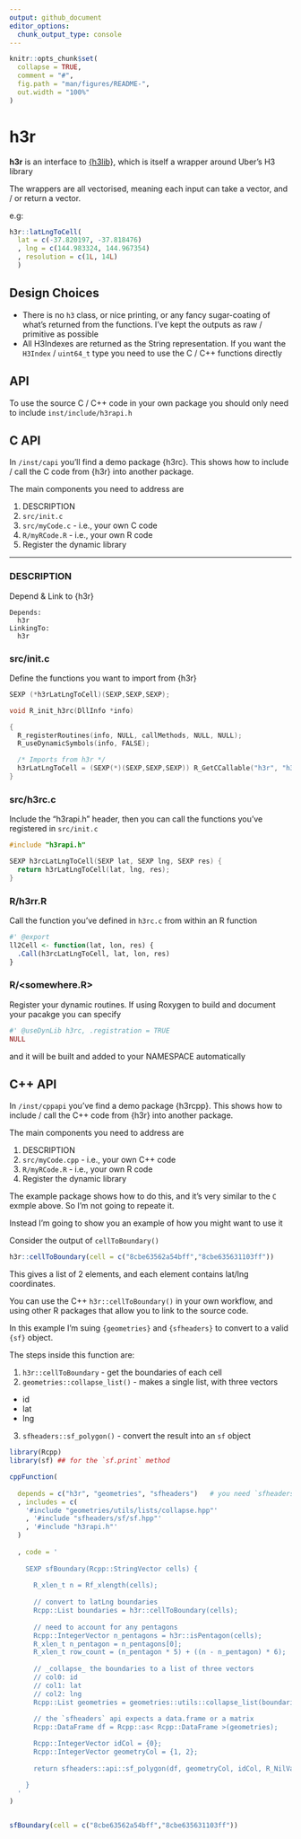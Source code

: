 ```yaml
---
output: github_document
editor_options: 
  chunk_output_type: console
---
```


```r
knitr::opts_chunk$set(
  collapse = TRUE,
  comment = "#",
  fig.path = "man/figures/README-",
  out.width = "100%"
)

```

# h3r

**h3r** is an interface to [{h3lib}](https://github.com/SymbolixAU/h3lib), which is itself a wrapper around Uber's H3 library

The wrappers are all vectorised, meaning each input can take a vector, and / or return a vector. 

e.g:

```r
h3r::latLngToCell(
  lat = c(-37.820197, -37.818476)
  , lng = c(144.983324, 144.967354)
  , resolution = c(1L, 14L)
  )

```



## Design Choices

- There is no `h3` class, or nice printing, or any fancy sugar-coating of what's returned from the functions. I've kept the outputs as raw / primitive as possible
- All H3Indexes are returned as the String representation. If you want the `H3Index` / `uint64_t` type you need to use the C / C++ functions directly

## API

To use the source C / C++ code in your own package you should only need to include `inst/include/h3rapi.h`



## C API

In `/inst/capi` you'll find a demo package {h3rc}. This shows how to include / call the C code from {h3r} into another package.

The main components you need to address are

1. DESCRIPTION 
2. `src/init.c`
3. `src/myCode.c` - i.e., your own C code
4. `R/myRCode.R`  - i.e., your own R code
5. Register the dynamic library

---


### DESCRIPTION

Depend & Link to {h3r}

```
Depends:
  h3r
LinkingTo:
  h3r
```

### src/init.c

Define the functions you want to import from {h3r}

```c
SEXP (*h3rLatLngToCell)(SEXP,SEXP,SEXP);

void R_init_h3rc(DllInfo *info)

{
  R_registerRoutines(info, NULL, callMethods, NULL, NULL);
  R_useDynamicSymbols(info, FALSE);

  /* Imports from h3r */
  h3rLatLngToCell = (SEXP(*)(SEXP,SEXP,SEXP)) R_GetCCallable("h3r", "h3rLatLngToCell");
}
```

### src/h3rc.c

Include the "h3rapi.h" header, then you can call the functions you've registered in `src/init.c`

```c
#include "h3rapi.h"

SEXP h3rcLatLngToCell(SEXP lat, SEXP lng, SEXP res) {
  return h3rLatLngToCell(lat, lng, res);
}

```

### R/h3rr.R

Call the function you've defined in `h3rc.c` from within an R function

```r
#' @export
ll2Cell <- function(lat, lon, res) {
  .Call(h3rcLatLngToCell, lat, lon, res)
}

```


### R/<somewhere.R>

Register your dynamic routines. If using Roxygen to build and document your pacakge you can specify

```r
#' @useDynLib h3rc, .registration = TRUE
NULL
```

and it will be built and added to your NAMESPACE automatically



## C++ API

In `/inst/cppapi` you've find a demo package {h3rcpp}. This shows how to include / call the C++ code from {h3r} into another package.

The main components you need to address are

1. DESCRIPTION 
3. `src/myCode.cpp` - i.e., your own C++ code
4. `R/myRCode.R`  - i.e., your own R code
5. Register the dynamic library

The example package shows how to do this, and it's very similar to the `C` exmple above. So I'm not going to repeate it. 

Instead I'm going to show you an example of how you might want to use it


Consider the output of `cellToBoundary()`

```r
h3r::cellToBoundary(cell = c("8cbe63562a54bff","8cbe635631103ff"))
```

This gives a list of 2 elements, and each element contains lat/lng coordinates.

You can use the C++ `h3r::cellToBoundary()` in your own workflow, and using other R packages that allow you to link to the source code.

In this example I'm suing `{geometries}` and `{sfheaders}` to convert to a valid `{sf}` object.

The steps inside this function are:

1. `h3r::cellToBoundary` - get the boundaries of each cell
2. `geometries::collapse_list()` - makes a single list, with three vectors
  - id
  - lat
  - lng
3. `sfheaders::sf_polygon()` - convert the result into an `sf` object


```r

library(Rcpp)
library(sf) ## for the `sf.print` method

cppFunction(
  
  depends = c("h3r", "geometries", "sfheaders")   # you need `sfheaders` installed
  , includes = c(
    '#include "geometries/utils/lists/collapse.hpp"'
    , '#include "sfheaders/sf/sf.hpp"'
    , '#include "h3rapi.h"'
  )
  
  , code = '
  
    SEXP sfBoundary(Rcpp::StringVector cells) {
      
      R_xlen_t n = Rf_xlength(cells);  
      
      // convert to latLng boundaries
      Rcpp::List boundaries = h3r::cellToBoundary(cells);
      
      // need to account for any pentagons 
      Rcpp::IntegerVector n_pentagons = h3r::isPentagon(cells);
      R_xlen_t n_pentagon = n_pentagons[0];
      R_xlen_t row_count = (n_pentagon * 5) + ((n - n_pentagon) * 6);
     
      // _collapse_ the boundaries to a list of three vectors
      // col0: id
      // col1: lat
      // col2: lng
      Rcpp::List geometries = geometries::utils::collapse_list(boundaries, row_count);
      
      // the `sfheaders` api expects a data.frame or a matrix
      Rcpp::DataFrame df = Rcpp::as< Rcpp::DataFrame >(geometries);

      Rcpp::IntegerVector idCol = {0};
      Rcpp::IntegerVector geometryCol = {1, 2};
      
      return sfheaders::api::sf_polygon(df, geometryCol, idCol, R_NilValue, "XY", false, true);

    }
  '
)


sfBoundary(cell = c("8cbe63562a54bff","8cbe635631103ff")) 

```





